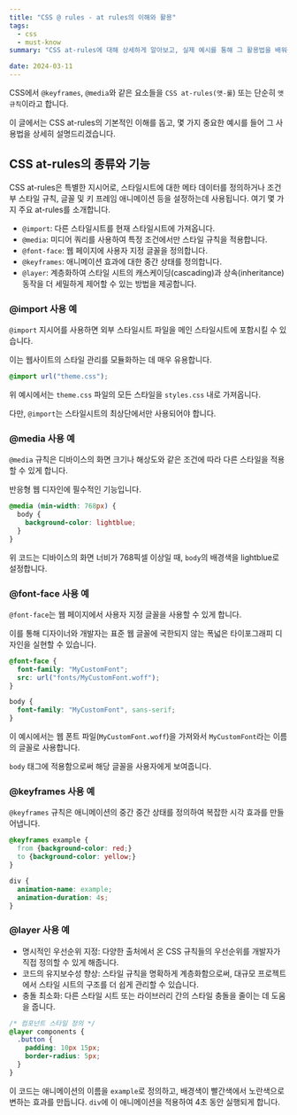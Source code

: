 ```yaml
---
title: "CSS @ rules - at rules의 이해와 활용"
tags:
  - css
  - must-know
summary: "CSS at-rules에 대해 상세하게 알아보고, 실제 예시를 통해 그 활용법을 배워봅니다."

date: 2024-03-11
---
```


CSS에서 `@keyframes`, `@media`와 같은 요소들을 `CSS at-rules(앳-룰`) 또는 단순히 `앳 규칙`이라고 합니다. 

이 글에서는 CSS at-rules의 기본적인 이해를 돕고, 몇 가지 중요한 예시를 들어 그 사용법을 상세히 설명드리겠습니다.

## CSS at-rules의 종류와 기능

CSS at-rules은 특별한 지시어로, 스타일시트에 대한 메타 데이터를 정의하거나 조건부 스타일 규칙, 글꼴 및 키 프레임 애니메이션 등을 설정하는데 사용됩니다. 여기 몇 가지 주요 at-rules를 소개합니다.

- `@import`: 다른 스타일시트를 현재 스타일시트에 가져옵니다.
- `@media`: 미디어 쿼리를 사용하여 특정 조건에서만 스타일 규칙을 적용합니다.
- `@font-face`: 웹 페이지에 사용자 지정 글꼴을 정의합니다.
- `@keyframes`: 애니메이션 효과에 대한 중간 상태를 정의합니다.
- `@layer`: 계층화하여 스타일 시트의 캐스케이딩(cascading)과 상속(inheritance) 동작을 더 세밀하게 제어할 수 있는 방법을 제공합니다.

### \@import 사용 예

`@import` 지시어를 사용하면 외부 스타일시트 파일을 메인 스타일시트에 포함시킬 수 있습니다. 

이는 웹사이트의 스타일 관리를 모듈화하는 데 매우 유용합니다.

```css:styles.css
@import url("theme.css");
```

위 예시에서는 `theme.css` 파일의 모든 스타일을 `styles.css` 내로 가져옵니다. 

다만, `@import`는 스타일시트의 최상단에서만 사용되어야 합니다.

### \@media 사용 예

`@media` 규칙은 디바이스의 화면 크기나 해상도와 같은 조건에 따라 다른 스타일을 적용할 수 있게 합니다. 

반응형 웹 디자인에 필수적인 기능입니다.

```css:responsive.css
@media (min-width: 768px) {
  body {
    background-color: lightblue;
  }
}
```

위 코드는 디바이스의 화면 너비가 768픽셀 이상일 때, `body`의 배경색을 lightblue로 설정합니다.

### \@font-face 사용 예

`@font-face`는 웹 페이지에서 사용자 지정 글꼴을 사용할 수 있게 합니다. 

이를 통해 디자이너와 개발자는 표준 웹 글꼴에 국한되지 않는 폭넓은 타이포그래피 디자인을 실현할 수 있습니다.

```css:custom-font.css
@font-face {
  font-family: "MyCustomFont";
  src: url("fonts/MyCustomFont.woff");
}

body {
  font-family: "MyCustomFont", sans-serif;
}
```

이 예시에서는 웹 폰트 파일(`MyCustomFont.woff`)을 가져와서 `MyCustomFont`라는 이름의 글꼴로 사용합니다. 

`body` 태그에 적용함으로써 해당 글꼴을 사용자에게 보여줍니다.

### \@keyframes 사용 예

`@keyframes` 규칙은 애니메이션의 중간 중간 상태를 정의하여 복잡한 시각 효과를 만들어냅니다.

```css:animation.css
@keyframes example {
  from {background-color: red;}
  to {background-color: yellow;}
}

div {
  animation-name: example;
  animation-duration: 4s;
}
```

### \@layer 사용 예

- 명시적인 우선순위 지정: 다양한 출처에서 온 CSS 규칙들의 우선순위를 개발자가 직접 정의할 수 있게 해줍니다.
- 코드의 유지보수성 향상: 스타일 규칙을 명확하게 계층화함으로써, 대규모 프로젝트에서 스타일 시트의 구조를 더 쉽게 관리할 수 있습니다.
- 충돌 최소화: 다른 스타일 시트 또는 라이브러리 간의 스타일 충돌을 줄이는 데 도움을 줍니다.

```css:layer.css
/* 컴포넌트 스타일 정의 */
@layer components {
  .button {
    padding: 10px 15px;
    border-radius: 5px;
  }
}
```

이 코드는 애니메이션의 이름을 `example`로 정의하고, 배경색이 빨간색에서 노란색으로 변하는 효과를 만듭니다. `div`에 이 애니메이션을 적용하여 4초 동안 실행되게 합니다.